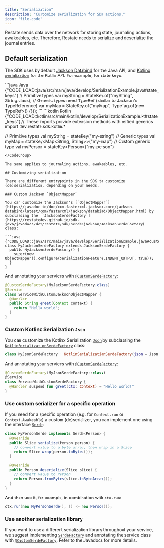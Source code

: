 ```yaml
---
title: "Serialization"
description: "Customize serialization for SDK actions."
icon: "file-code"
---
```


Restate sends data over the network for storing state, journaling actions, awakeables, etc.
Therefore, Restate needs to serialize and deserialize the journal entries.

## Default serialization

The SDK uses by default [Jackson Databind](https://github.com/FasterXML/jackson) for the Java API, and [Kotlinx serialization](https://kotlinlang.org/docs/serialization.html) for the Kotlin API.
For example, for state keys:

<CodeGroup>
```java Java {"CODE_LOAD::java/src/main/java/develop/SerializationExample.java#state_keys"} 
// Primitive types
var myString = StateKey.of("myString", String.class);
// Generic types need TypeRef (similar to Jackson's TypeReference)
var myMap = StateKey.of("myMap", TypeTag.of(new TypeRef<Map<String, String>>() {}));
```
```kotlin Kotlin {"CODE_LOAD::kotlin/src/main/kotlin/develop/SerializationExample.kt#state_keys"} 
// These imports provide extension methods with reified generics
import dev.restate.sdk.kotlin.*

// Primitive types
val myString = stateKey<String>("my-string")
// Generic types
val myMap = stateKey<Map<String, String>>("my-map")
// Custom generic type
val myPerson = stateKey<Person<String>>("my-person")
```
</CodeGroup>

The same applies to journaling actions, awakeables, etc.

## Customizing serialization

There are different entrypoints in the SDK to customize (de)serialization, depending on your needs.

### Custom Jackson `ObjectMapper`

You can customize the Jackson's [`ObjectMapper`](https://javadoc.io/doc/com.fasterxml.jackson.core/jackson-databind/latest/com/fasterxml/jackson/databind/ObjectMapper.html) by subclassing the [`JacksonSerdeFactory`](https://restatedev.github.io/sdk-java/javadocs/dev/restate/sdk/serde/jackson/JacksonSerdeFactory) class:

```java {"CODE_LOAD::java/src/main/java/develop/SerializationExample.java#custom_jackson"} 
class MyJacksonSerdeFactory extends JacksonSerdeFactory {
  public MyJacksonSerdeFactory() {
    super(new ObjectMapper().configure(SerializationFeature.INDENT_OUTPUT, true));
  }
}
```

And annotating your services with [`@CustomSerdeFactory`](https://restatedev.github.io/sdk-java/javadocs/dev/restate/sdk/annotation/CustomSerdeFactory):

```java {"CODE_LOAD::java/src/main/java/develop/SerializationExample.java#custom_jackson_service"} 
@CustomSerdeFactory(MyJacksonSerdeFactory.class)
@Service
class ServiceWithCustomJacksonObjectMapper {
  @Handler
  public String greet(Context context) {
    return "Hello world";
  }
}
```

### Custom Kotlinx Serialization `Json`

You can customize the Kotlinx Serialization [`Json`](https://kotlinlang.org/api/kotlinx.serialization/kotlinx-serialization-json/kotlinx.serialization.json/-json/) by subclassing the [`KotlinSerializationSerdeFactory`](https://restatedev.github.io/sdk-java/ktdocs/sdk-api-kotlin/dev.restate.sdk.kotlin.serialization/-kotlin-serialization-serde-factory/) class:

```kotlin {"CODE_LOAD::kotlin/src/main/kotlin/develop/CustomSerializationExample.kt#custom"} 
class MyJsonSerdeFactory : KotlinSerializationSerdeFactory(json = Json { prettyPrint = true })
```

And annotating your services with [`@CustomSerdeFactory`](https://restatedev.github.io/sdk-java/ktdocs/sdk-common/dev.restate.sdk.annotation/-custom-serde-factory/):

```kotlin {"CODE_LOAD::kotlin/src/main/kotlin/develop/CustomSerializationExample.kt#custom_service"} 
@CustomSerdeFactory(MyJsonSerdeFactory::class)
@Service
class ServiceWithCustomSerdeFactory {
  @Handler suspend fun greet(ctx: Context) = "Hello world!"
}
```

### Use custom serializer for a specific operation

If you need for a specific operation (e.g. for `Context.run` or `Context.Awakeable`) a custom (de)serializer, you can implement one using the interface [`Serde`](https://restatedev.github.io/sdk-java/javadocs/dev/restate/serde/Serde):

```java {"CODE_LOAD::java/src/main/java/develop/SerializationExample.java#customserdes"} 
class MyPersonSerde implements Serde<Person> {
  @Override
  public Slice serialize(Person person) {
    // convert value to a byte array, then wrap in a Slice
    return Slice.wrap(person.toBytes());
  }

  @Override
  public Person deserialize(Slice slice) {
    // convert value to Person
    return Person.fromBytes(slice.toByteArray());
  }
}
```

And then use it, for example, in combination with `ctx.run`:

```java {"CODE_LOAD::java/src/main/java/develop/SerializationExample.java#use_person_serde"} 
ctx.run(new MyPersonSerde(), () -> new Person());
```

### Use another serialization library

If you want to use a different serialization library throughout your service, we suggest implementing [`SerdeFactory`](https://restatedev.github.io/sdk-java/javadocs/dev/restate/serde/SerdeFactory) and annotating the service class with [`@CustomSerdeFactory`](https://restatedev.github.io/sdk-java/javadocs/dev/restate/sdk/annotation/CustomSerdeFactory). Refer to the Javadocs for more details.
